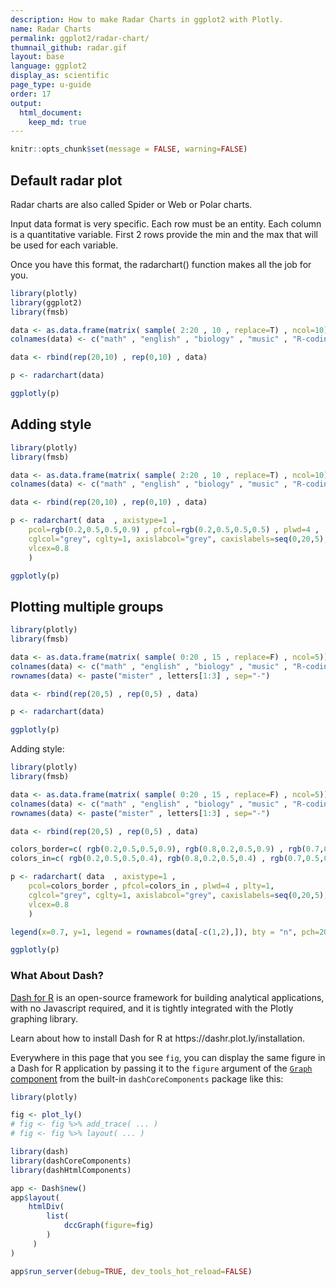 ```yaml
---
description: How to make Radar Charts in ggplot2 with Plotly.
name: Radar Charts
permalink: ggplot2/radar-chart/
thumnail_github: radar.gif
layout: base
language: ggplot2
display_as: scientific
page_type: u-guide
order: 17
output:
  html_document:
    keep_md: true
---
```


```r
knitr::opts_chunk$set(message = FALSE, warning=FALSE)
```

## Default radar plot

Radar charts are also called Spider or Web or Polar charts.

Input data format is very specific. Each row must be an entity. Each column is a quantitative variable. First 2 rows provide the min and the max that will be used for each variable.

Once you have this format, the radarchart() function makes all the job for you.

```r
library(plotly)
library(ggplot2)
library(fmsb)

data <- as.data.frame(matrix( sample( 2:20 , 10 , replace=T) , ncol=10))
colnames(data) <- c("math" , "english" , "biology" , "music" , "R-coding", "data-viz" , "french" , "physic", "statistic", "sport" )

data <- rbind(rep(20,10) , rep(0,10) , data)

p <- radarchart(data)

ggplotly(p)
```


<!--------------------- EXAMPLE BREAK ------------------------->

## Adding style


```r
library(plotly)
library(fmsb)

data <- as.data.frame(matrix( sample( 2:20 , 10 , replace=T) , ncol=10))
colnames(data) <- c("math" , "english" , "biology" , "music" , "R-coding", "data-viz" , "french" , "physic", "statistic", "sport" )

data <- rbind(rep(20,10) , rep(0,10) , data)

p <- radarchart( data  , axistype=1 ,
    pcol=rgb(0.2,0.5,0.5,0.9) , pfcol=rgb(0.2,0.5,0.5,0.5) , plwd=4 ,
    cglcol="grey", cglty=1, axislabcol="grey", caxislabels=seq(0,20,5), cglwd=0.8,
    vlcex=0.8
    )

ggplotly(p)
```

<!--------------------- EXAMPLE BREAK ------------------------->

## Plotting multiple groups


```r
library(plotly)
library(fmsb)

data <- as.data.frame(matrix( sample( 0:20 , 15 , replace=F) , ncol=5))
colnames(data) <- c("math" , "english" , "biology" , "music" , "R-coding" )
rownames(data) <- paste("mister" , letters[1:3] , sep="-")

data <- rbind(rep(20,5) , rep(0,5) , data)

p <- radarchart(data)

ggplotly(p)
```

Adding style:
```r
library(plotly)
library(fmsb)

data <- as.data.frame(matrix( sample( 0:20 , 15 , replace=F) , ncol=5))
colnames(data) <- c("math" , "english" , "biology" , "music" , "R-coding" )
rownames(data) <- paste("mister" , letters[1:3] , sep="-")

data <- rbind(rep(20,5) , rep(0,5) , data)

colors_border=c( rgb(0.2,0.5,0.5,0.9), rgb(0.8,0.2,0.5,0.9) , rgb(0.7,0.5,0.1,0.9) )
colors_in=c( rgb(0.2,0.5,0.5,0.4), rgb(0.8,0.2,0.5,0.4) , rgb(0.7,0.5,0.1,0.4) )

p <- radarchart( data  , axistype=1 ,
    pcol=colors_border , pfcol=colors_in , plwd=4 , plty=1,
    cglcol="grey", cglty=1, axislabcol="grey", caxislabels=seq(0,20,5), cglwd=0.8,
    vlcex=0.8
    )

legend(x=0.7, y=1, legend = rownames(data[-c(1,2),]), bty = "n", pch=20 , col=colors_in , text.col = "grey", cex=1.2, pt.cex=3)

ggplotly(p)
```

<!--------------------- EXAMPLE BREAK ------------------------->

### What About Dash?

[Dash for R](https://dashr.plot.ly/) is an open-source framework for building analytical applications, with no Javascript required, and it is tightly integrated with the Plotly graphing library. 

Learn about how to install Dash for R at https://dashr.plot.ly/installation.

Everywhere in this page that you see `fig`, you can display the same figure in a Dash for R application by passing it to the `figure` argument of the [`Graph` component](https://dashr.plot.ly/dash-core-components/graph) from the built-in `dashCoreComponents` package like this:

```r
library(plotly)

fig <- plot_ly() 
# fig <- fig %>% add_trace( ... )
# fig <- fig %>% layout( ... ) 

library(dash)
library(dashCoreComponents)
library(dashHtmlComponents)

app <- Dash$new()
app$layout(
    htmlDiv(
        list(
            dccGraph(figure=fig) 
        )
     )
)

app$run_server(debug=TRUE, dev_tools_hot_reload=FALSE)
```
